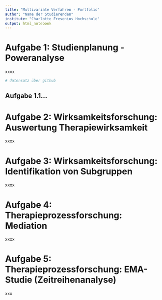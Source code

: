 ```yaml
---
title: "Multivariate Verfahren - Portfolio"
author: "Name der Studierenden"
institute: "Charlotte Fresenius Hochschule"
output: html_notebook
---
```


# Aufgabe 1: Studienplanung - Poweranalyse

xxxx

```r
# datensatz über github
```

## Aufgabe 1.1...

# Aufgabe 2: Wirksamkeitsforschung: Auswertung Therapiewirksamkeit

xxxx

# Aufgabe 3: Wirksamkeitsforschung: Identifikation von Subgruppen 

xxxx

# Aufgabe 4: Therapieprozessforschung: Mediation

xxxx

# Aufgabe 5: Therapieprozessforschung: EMA-Studie (Zeitreihenanalyse)

xxx


